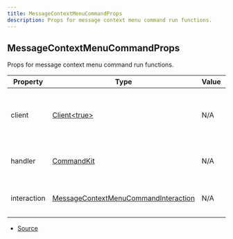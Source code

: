 ```yaml
---
title: MessageContextMenuCommandProps
description: Props for message context menu command run functions.
---
```


## MessageContextMenuCommandProps

Props for message context menu command run functions.

| Property    | Type                                                                                                                                    | Value | Description                                               |
| ----------- | --------------------------------------------------------------------------------------------------------------------------------------- | ----- | --------------------------------------------------------- |
| client      | [Client\<true>](https://discord.js.org/docs/packages/discord.js/main/Client:Class)                                                      | N/A   | The Discord.js client object that CommandKit is handling. |
| handler     | [CommandKit](/docs/classes/CommandKit)                                                                                                  | N/A   | The current CommandKit handler instance.                  |
| interaction | [MessageContextMenuCommandInteraction](https://discord.js.org/docs/packages/discord.js/main/MessageContextMenuCommandInteraction:Class) | N/A   | The current command interaction object.                   |

- [Source](https://github.com/underctrl-io/commandkit/blob/f8cc07d11d2ae5ed7f529adff1649936223e27b2/packages/commandkit/src/types.ts#L188)
